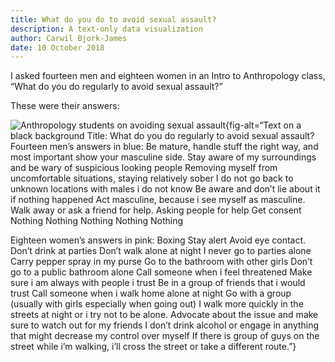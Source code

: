 ```yaml
---
title: What do you do to avoid sexual assault?
description: A text-only data visualization
author: Carwil Bjork-James
date: 10 October 2018
---
```


I asked fourteen men and eighteen women in an Intro to Anthropology class, "What do you do regularly to avoid sexual assault?"

These were their answers:
  
![Anthropology students on avoiding sexual assault](/images/Students-Sexual-Assault-Avoidance.png){fig-alt="Text on a black background
Title: What do you do regularly to avoid sexual assault?
Fourteen men's answers in blue:
Be mature, handle stuff the right way, and most important show your masculine side.
Stay aware of my surroundings and be wary of suspicious looking people 
Removing myself from uncomfortable situations, staying relatively sober
I do not go back to unknown locations with males i do not know
Be aware and don’t lie about it if nothing happened
Act masculine, because i see myself as masculine.
Walk away or ask a friend for help.
Asking people for help
Get consent
Nothing 
Nothing
Nothing
Nothing
Nothing

Eighteen women's answers in pink:
Boxing
Stay alert
Avoid eye contact.
Don't drink at parties
Don’t walk alone at night
I never go to parties alone
Carry pepper spray in my purse
Go to the bathroom with other girls
Don't go to a public bathroom alone
Call someone when i feel threatened
Make sure i am always with people i trust
Be in a group of friends that i would trust 
Call someone when i walk home alone at night
Go with a group (usually with girls especially when going out)
I walk more quickly in the streets at night or i try not to be alone.
Advocate about the issue and make sure to watch out for my friends 
I don’t drink alcohol or engage in anything that might decrease my control over myself
If there is group of guys on the street while i'm walking, i'll cross the street or take a different route."}